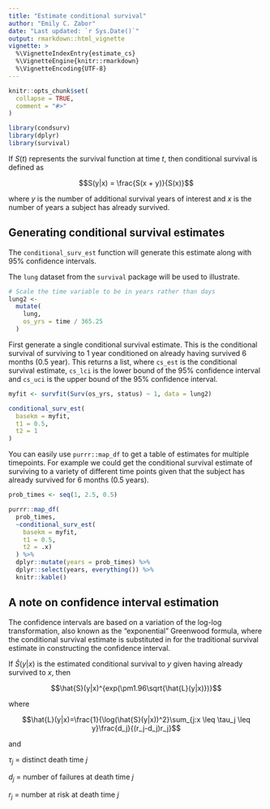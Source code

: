 ```yaml
---
title: "Estimate conditional survival"
author: "Emily C. Zabor"
date: "Last updated: `r Sys.Date()`"
output: rmarkdown::html_vignette
vignette: >
  %\VignetteIndexEntry{estimate_cs}
  %\VignetteEngine{knitr::rmarkdown}
  %\VignetteEncoding{UTF-8}
---
```


```r
knitr::opts_chunk$set(
  collapse = TRUE,
  comment = "#>"
)
```

```r
library(condsurv)
library(dplyr)
library(survival)
```


If $S(t)$ represents the survival function at time $t$, then conditional survival is defined as 

$$S(y|x) = \frac{S(x + y)}{S(x)}$$

where $y$ is the number of additional survival years of interest and $x$ is the number of years a subject has already survived.


## Generating conditional survival estimates

The `conditional_surv_est` function will generate this estimate along with 95\% confidence intervals.

The `lung` dataset from the `survival` package will be used to illustrate.

```r
# Scale the time variable to be in years rather than days
lung2 <- 
  mutate(
    lung,
    os_yrs = time / 365.25
  )
```

First generate a single conditional survival estimate. This is the conditional survival of surviving to 1 year conditioned on already having survived 6 months ($0.5$ year). This returns a list, where `cs_est` is the conditional survival estimate, `cs_lci` is the lower bound of the 95\% confidence interval and `cs_uci` is the upper bound of the 95\% confidence interval. 

```r
myfit <- survfit(Surv(os_yrs, status) ~ 1, data = lung2)

conditional_surv_est(
  basekm = myfit,
  t1 = 0.5, 
  t2 = 1
)
```

You can easily use `purrr::map_df` to get a table of estimates for multiple timepoints. For example we could get the conditional survival estimate of surviving to a variety of different time points given that the subject has already survived for 6 months (0.5 years).

```r
prob_times <- seq(1, 2.5, 0.5)

purrr::map_df(
  prob_times, 
  ~conditional_surv_est(
    basekm = myfit, 
    t1 = 0.5, 
    t2 = .x) 
  ) %>% 
  dplyr::mutate(years = prob_times) %>% 
  dplyr::select(years, everything()) %>% 
  knitr::kable()
```

## A note on confidence interval estimation

The confidence intervals are based on a variation of the log-log transformation, also known as the "exponential" Greenwood formula, where the conditional survival estimate is substituted in for the traditional survival estimate in constructing the confidence interval.

If $\hat{S}(y|x)$ is the estimated conditional survival to $y$ given having already survived to $x$, then 

$$\hat{S}(y|x)^{exp(\pm1.96\sqrt{\hat{L}(y|x)})}$$

where 

$$\hat{L}(y|x)=\frac{1}{\log(\hat{S}(y|x))^2}\sum_{j:x \leq \tau_j \leq y}\frac{d_j}{(r_j-d_j)r_j}$$

and

$\tau_j$ = distinct death time $j$

$d_j$ = number of failures at death time $j$

$r_j$ = number at risk at death time $j$
